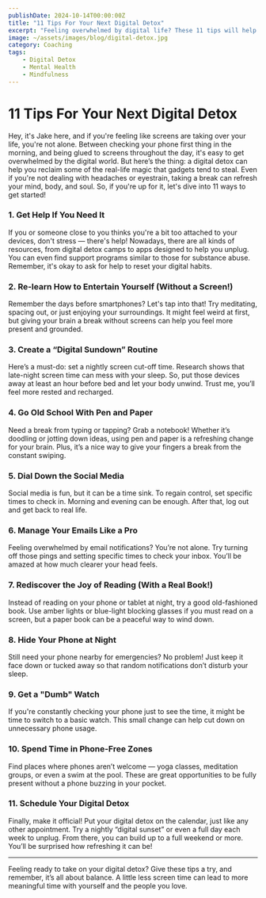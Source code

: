 ```yaml
---
publishDate: 2024-10-14T00:00:00Z
title: "11 Tips For Your Next Digital Detox"
excerpt: "Feeling overwhelmed by digital life? These 11 tips will help you step back and reconnect with the things that truly matter."
image: ~/assets/images/blog/digital-detox.jpg
category: Coaching
tags:
    - Digital Detox
    - Mental Health
    - Mindfulness
---
```


# 11 Tips For Your Next Digital Detox

Hey, it's Jake here, and if you're feeling like screens are taking over your life, you're not alone. Between checking your phone first thing in the morning, and being glued to screens throughout the day, it's easy to get overwhelmed by the digital world. But here’s the thing: a digital detox can help you reclaim some of the real-life magic that gadgets tend to steal. Even if you're not dealing with headaches or eyestrain, taking a break can refresh your mind, body, and soul. So, if you're up for it, let's dive into 11 ways to get started!

### 1. Get Help If You Need It
If you or someone close to you thinks you're a bit too attached to your devices, don't stress — there's help! Nowadays, there are all kinds of resources, from digital detox camps to apps designed to help you unplug. You can even find support programs similar to those for substance abuse. Remember, it's okay to ask for help to reset your digital habits.

### 2. Re-learn How to Entertain Yourself (Without a Screen!)
Remember the days before smartphones? Let's tap into that! Try meditating, spacing out, or just enjoying your surroundings. It might feel weird at first, but giving your brain a break without screens can help you feel more present and grounded.

### 3. Create a “Digital Sundown” Routine
Here’s a must-do: set a nightly screen cut-off time. Research shows that late-night screen time can mess with your sleep. So, put those devices away at least an hour before bed and let your body unwind. Trust me, you’ll feel more rested and recharged.

### 4. Go Old School With Pen and Paper
Need a break from typing or tapping? Grab a notebook! Whether it’s doodling or jotting down ideas, using pen and paper is a refreshing change for your brain. Plus, it’s a nice way to give your fingers a break from the constant swiping.

### 5. Dial Down the Social Media
Social media is fun, but it can be a time sink. To regain control, set specific times to check in. Morning and evening can be enough. After that, log out and get back to real life.

### 6. Manage Your Emails Like a Pro
Feeling overwhelmed by email notifications? You’re not alone. Try turning off those pings and setting specific times to check your inbox. You’ll be amazed at how much clearer your head feels.

### 7. Rediscover the Joy of Reading (With a Real Book!)
Instead of reading on your phone or tablet at night, try a good old-fashioned book. Use amber lights or blue-light blocking glasses if you must read on a screen, but a paper book can be a peaceful way to wind down.

### 8. Hide Your Phone at Night
Still need your phone nearby for emergencies? No problem! Just keep it face down or tucked away so that random notifications don’t disturb your sleep.

### 9. Get a "Dumb" Watch
If you're constantly checking your phone just to see the time, it might be time to switch to a basic watch. This small change can help cut down on unnecessary phone usage.

### 10. Spend Time in Phone-Free Zones
Find places where phones aren’t welcome — yoga classes, meditation groups, or even a swim at the pool. These are great opportunities to be fully present without a phone buzzing in your pocket.

### 11. Schedule Your Digital Detox
Finally, make it official! Put your digital detox on the calendar, just like any other appointment. Try a nightly “digital sunset” or even a full day each week to unplug. From there, you can build up to a full weekend or more. You’ll be surprised how refreshing it can be!

---

Feeling ready to take on your digital detox? Give these tips a try, and remember, it’s all about balance. A little less screen time can lead to more meaningful time with yourself and the people you love.
